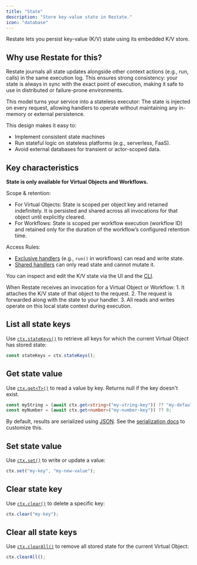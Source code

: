 ```yaml
---
title: "State"
description: "Store key-value state in Restate."
icon: "database"
---
```


Restate lets you persist key-value (K/V) state using its embedded K/V store.

## Why use Restate for this?

Restate journals all state updates alongside other context actions (e.g., run, calls) in the same execution log. This ensures strong consistency: your state is always in sync with the exact point of execution, making it safe to use in distributed or failure-prone environments.

This model turns your service into a stateless executor: The state is injected on every request, allowing handlers to operate without maintaining any in-memory or external persistence.

This design makes it easy to:
- Implement consistent state machines
- Run stateful logic on stateless platforms (e.g., serverless, FaaS).
- Avoid external databases for transient or actor-scoped data.

## Key characteristics

**State is only available for Virtual Objects and Workflows.**

Scope & retention: 
- For Virtual Objects: State is scoped per object key and retained indefinitely. It is persisted and shared across all invocations for that object until explicitly cleared.
- For Workflows: State is scoped per workflow execution (workflow ID) and retained only for the duration of the workflow’s configured retention time.

Access Rules:
- [Exclusive handlers](/develop/ts/overview#exclusive-vs-shared-handlers) (e.g., `run()` in workflows) can read and write state.
- [Shared handlers](/develop/ts/overview#exclusive-vs-shared-handlers) can only read state and cannot mutate it.

You can inspect and edit the K/V state via the UI and the [CLI](/operate/introspection#inspecting-application-state).

<Accordion title="How it works">
When Restate receives an invocation for a Virtual Object or Workflow:
1. It attaches the K/V state of that object to the request.
2. The request is forwarded along with the state to your handler.
3. All reads and writes operate on this local state context during execution.
</Accordion>

## List all state keys
Use [`ctx.stateKeys()`](https://docs.restate.dev/tsdocs/interfaces/_restatedev_restate-sdk.ObjectContext#statekeys) to retrieve all keys for which the current Virtual Object has stored state:

```typescript {CODE_LOAD::ts/src/develop/state.ts#statekeys} 
const stateKeys = ctx.stateKeys();
```

## Get state value
Use [`ctx.get<T>()`](https://docs.restate.dev/tsdocs/interfaces/_restatedev_restate-sdk.ObjectContext#get-1) to read a value by key. Returns null if the key doesn't exist.

```typescript {CODE_LOAD::ts/src/develop/state.ts#get} 
const myString = (await ctx.get<string>("my-string-key")) ?? "my-default";
const myNumber = (await ctx.get<number>("my-number-key")) ?? 0;
```

By default, results are serialized using [JSON](https://developer.mozilla.org/en-US/docs/Web/JavaScript/Reference/Global_Objects/JSON). See the [serialization docs](/develop/ts/serialization) to customize this.

## Set state value
Use [`ctx.set()`](https://docs.restate.dev/tsdocs/interfaces/_restatedev_restate-sdk.ObjectContext#set-1) to write or update a value:

```typescript {CODE_LOAD::ts/src/develop/state.ts#set} 
ctx.set("my-key", "my-new-value");
```

## Clear state key
Use [`ctx.clear()`](https://docs.restate.dev/tsdocs/interfaces/_restatedev_restate-sdk.ObjectContext#clear) to delete a specific key:

```typescript {CODE_LOAD::ts/src/develop/state.ts#clear} 
ctx.clear("my-key");
```

## Clear all state keys

Use [`ctx.clearAll()`](https://docs.restate.dev/tsdocs/interfaces/_restatedev_restate-sdk.ObjectContext#clearall) to remove all stored state for the current Virtual Object:

```typescript {CODE_LOAD::ts/src/develop/state.ts#clear_all} 
ctx.clearAll();
```
